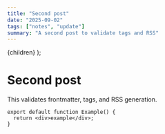 ```yaml
---
title: "Second post"
date: "2025-09-02"
tags: ["notes", "update"]
summary: "A second post to validate tags and RSS"
---
```



  <PostLayoutWrapper frontmatter={props.frontmatter}>{children}</PostLayoutWrapper>
);

# Second post

This validates frontmatter, tags, and RSS generation.

```tsx
export default function Example() {
  return <div>example</div>;
}
```
